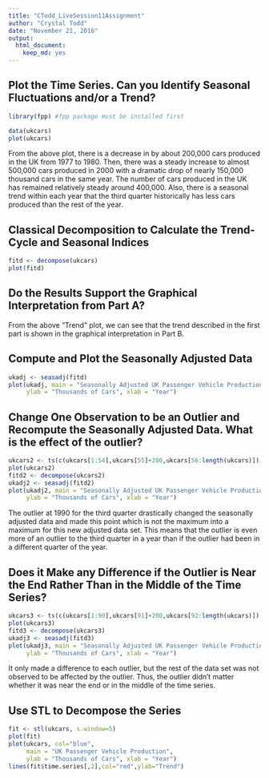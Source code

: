 ---
title: "CTodd_LiveSession11Assignment"
author: "Crystal Todd"
date: "November 21, 2016"
output:
  html_document:
    keep_md: yes
---

## Plot the Time Series. Can you Identify Seasonal Fluctuations and/or a Trend?

```{r setup, include = FALSE}
library(fpp) #fpp package must be installed first
```

```{r}
data(ukcars)
plot(ukcars)
```

From the above plot, there is a decrease in by about 200,000 cars produced in the UK from 1977 to 1980. Then, there was a steady increase to almost 500,000 cars produced in 2000 with a dramatic drop of nearly 150,000 thousand cars in the same year. The number of cars produced in the UK has remained relatively steady around 400,000. Also, there is a seasonal trend within each year that the third quarter historically has less cars produced than the rest of the year.

## Classical Decomposition to Calculate the Trend-Cycle and Seasonal Indices

```{r}
fitd <- decompose(ukcars)
plot(fitd)
```

## Do the Results Support the Graphical Interpretation from Part A?

From the above "Trend" plot, we can see that the trend described in the first part is shown in the graphical interpretation in Part B.

## Compute and Plot the Seasonally Adjusted Data

```{r}
ukadj <- seasadj(fitd)
plot(ukadj, main = "Seasonally Adjusted UK Passenger Vehicle Production",
     ylab = "Thousands of Cars", xlab = "Year")
```

## Change One Observation to be an Outlier and Recompute the Seasonally Adjusted Data. What is the effect of the outlier?

```{r}
ukcars2 <- ts(c(ukcars[1:54],ukcars[55]+200,ukcars[56:length(ukcars)]),start=c(min(time(ukcars)),1),frequency=4)
plot(ukcars2)
fitd2 <- decompose(ukcars2)
ukadj2 <- seasadj(fitd2)
plot(ukadj2, main = "Seasonally Adjusted UK Passenger Vehicle Production with Middle Outlier",
     ylab = "Thousands of Cars", xlab = "Year")
```

The outlier at 1990 for the third quarter drastically changed the seasonally adjusted data and made this point which is not the maximum into a maximum for this new adjusted data set. This means that the outlier is even more of an outlier to the third quarter in a year than if the outlier had been in a different quarter of the year.

## Does it Make any Difference if the Outlier is Near the End Rather Than in the Middle of the Time Series?

```{r}
ukcars3 <- ts(c(ukcars[1:90],ukcars[91]+200,ukcars[92:length(ukcars)]),start=c(min(time(ukcars)),1),frequency=4)
plot(ukcars3)
fitd3 <- decompose(ukcars3)
ukadj3 <- seasadj(fitd3)
plot(ukadj3, main = "Seasonally Adjusted UK Passenger Vehicle Production with End Outlier",
     ylab = "Thousands of Cars", xlab = "Year")
```

It only made a difference to each outlier, but the rest of the data set was not observed to be affected by the outlier. Thus, the outlier didn't matter whether it was near the end or in the middle of the time series.

## Use STL to Decompose the Series

```{r}
fit <- stl(ukcars, s.window=5)
plot(fit)
plot(ukcars, col="blue",
     main = "UK Passenger Vehicle Production",
     ylab = "Thousands of Cars", xlab = "Year")
lines(fit$time.series[,2],col="red",ylab="Trend")
```